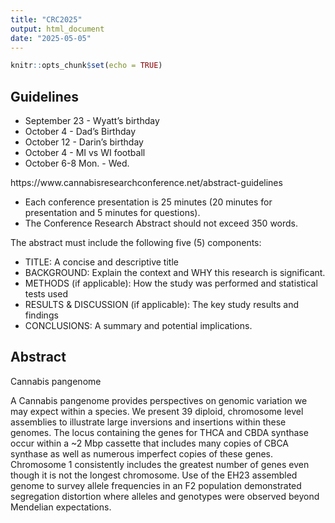 ```yaml
---
title: "CRC2025"
output: html_document
date: "2025-05-05"
---
```


```r
knitr::opts_chunk$set(echo = TRUE)
```


## Guidelines

- September 23 - Wyatt's birthday
- October 4 - Dad's Birthday
- October 12 - Darin's birthday
- October 4 - MI vs WI football
- October 6-8 Mon. - Wed.



https://www.cannabisresearchconference.net/abstract-guidelines

- Each conference presentation is 25 minutes (20 minutes for presentation and 5 minutes for questions).
- The Conference Research Abstract should not exceed 350 words.

The abstract must include the following five (5) components:

- TITLE: A concise and descriptive title
- BACKGROUND: Explain the context and WHY this research is significant.
- METHODS (if applicable): How the study was performed and statistical tests used
- RESULTS & DISCUSSION (if applicable): The key study results and findings
- CONCLUSIONS: A summary and potential implications.



## Abstract


Cannabis pangenome

A Cannabis pangenome provides perspectives on genomic variation we may expect within a species.
We present 39 diploid, chromosome level assemblies to illustrate large inversions and insertions within these genomes.
The locus containing the genes for THCA and CBDA synthase occur within a ~2 Mbp cassette that includes many copies of CBCA synthase as well as numerous imperfect copies of these genes.
Chromosome 1 consistently includes the greatest number of genes even though it is not the longest chromosome.
Use of the EH23 assembled genome to survey allele frequencies in an F2 population demonstrated segregation distortion where alleles and genotypes were observed beyond Mendelian expectations.






